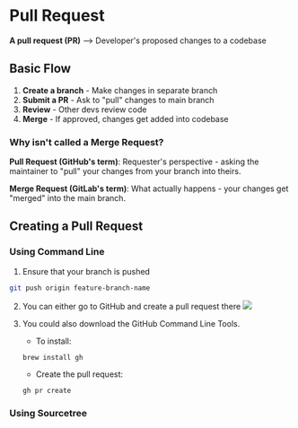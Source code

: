 # Pull Request
**A pull request (PR)** --> Developer's proposed changes to a codebase
## Basic Flow
1. **Create a branch** - Make changes in separate branch
2. **Submit a PR** - Ask to "pull" changes to main branch
3. **Review** - Other devs review code
4. **Merge** - If approved, changes get added into codebase

### Why isn't called a Merge Request?
**Pull Request (GitHub's term)**: Requester's perspective - asking the maintainer to "pull" your changes from your branch into theirs.

**Merge Request (GitLab's term)**: What actually happens - your changes get "merged" into the main branch.

## Creating a Pull Request

### Using Command Line
1. Ensure that your branch is pushed
```sh
git push origin feature-branch-name
```

2. You can either go to GitHub and create a pull request there
![](./assets/gh-pull-request.png)

3. You could also download the GitHub Command Line Tools.

    - To install:
    ```
    brew install gh
    ```
    - Create the pull request:
    ```
    gh pr create
    ```

### Using Sourcetree
